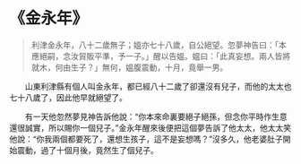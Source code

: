 # 《金永年》

> 利津金永年，八十二歲無子；媼亦七十八歲，自公絕望。忽夢神告曰：「本應絕嗣，念汝貿販平準，予一子。」醒以告媼。媼曰：「此真妄想。兩人皆將就木，何由生子？」無何，媼腹震動，十月，竟舉一男。

&emsp;&emsp;山東利津縣有個人叫金永年，都已經八十二歲了卻還沒有兒子，而他的太太也七十八歲了，因此他早就絕望了。

&emsp;&emsp;有一天他忽然夢見神告訴他說：“你本來命裏要絕子絕孫，但念你平時作生意還很誠實，所以賜你一個兒子。”金永年醒來後便把這個夢告訴了他太太，他太太笑他說：“你我兩個都要死了，還想生孩子，這不是妄想嗎？”沒多久，他老婆肚子開始震動，過了十個月後，竟然生了個兒子。
